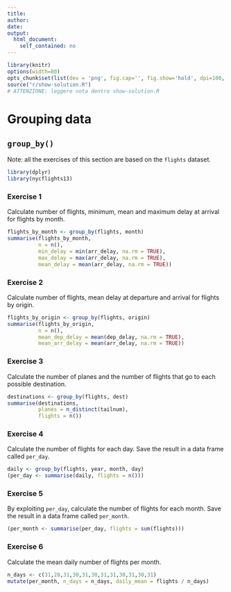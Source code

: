 ```yaml
---
title: 
author:
date: 
output:
  html_document:
    self_contained: no
---
```


```r
library(knitr) 
options(width=80)
opts_chunk$set(list(dev = 'png', fig.cap='', fig.show='hold', dpi=100, fig.width=7, fig.height=7, fig.pos='H!'))#, fig.path="figures/lm-"))
source("r/show-solution.R")
# ATTENZIONE: leggere nota dentro show-solution.R
```

Grouping data
================================

## `group_by()`
Note: all the exercises of this section are based on the `flights` dataset.

```r
library(dplyr)
library(nycflights13)
```


### Exercise 1
Calculate number of flights, minimum, mean and maximum delay at arrival for flights by month.

```r
flights_by_month <- group_by(flights, month)
summarise(flights_by_month,
          n = n(),
          min_delay = min(arr_delay, na.rm = TRUE),
          max_delay = max(arr_delay, na.rm = TRUE),
          mean_delay = mean(arr_delay, na.rm = TRUE))
```


### Exercise 2
Calculate number of flights, mean delay at departure and arrival for flights by origin.

```r
flights_by_origin <- group_by(flights, origin)
summarise(flights_by_origin,
          n = n(),
          mean_dep_delay = mean(dep_delay, na.rm = TRUE),
          mean_arr_delay = mean(arr_delay, na.rm = TRUE))
```


### Exercise 3
Calculate the number of planes and the number of flights that go to each possible destination.

```r
destinations <- group_by(flights, dest)
summarise(destinations,
          planes = n_distinct(tailnum),
          flights = n())
```


### Exercise 4
Calculate the number of flights for each day. Save the result in a data frame called `per_day`.

```r
daily <- group_by(flights, year, month, day)
(per_day <- summarise(daily, flights = n()))
```


### Exercise 5
By exploiting `per_day`, calculate the number of flights for each month. Save the result in a data frame called `per_month`.

```r
(per_month <- summarise(per_day, flights = sum(flights)))
```


### Exercise 6
Calculate the mean daily number of flights per month.

```r
n_days <- c(31,28,31,30,31,30,31,31,30,31,30,31)
mutate(per_month, n_days = n_days, daily_mean = flights / n_days)
```

